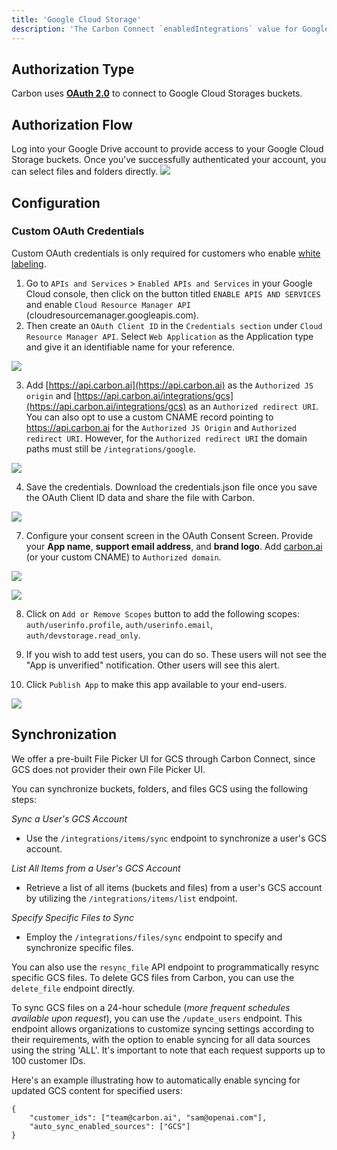 ```yaml
---
title: 'Google Cloud Storage'
description: 'The Carbon Connect `enabledIntegrations` value for Google Cloud Storage is `GOOGLE_CLOUD_STORAGE`.'
---
```


## Authorization Type

Carbon uses **[OAuth 2.0](https://developers.google.com/identity/protocols/oauth2)** to connect to Google Cloud Storages buckets.

## Authorization Flow

Log into your Google Drive account to provide access to your Google Cloud Storage buckets. Once you’ve successfully authenticated your account, you can select files and folders directly.
![](https://i.ibb.co/wQsyjrV/Screen-Shot-2023-08-11-at-2-04-49-PM.png)

## Configuration


### Custom OAuth Credentials

<Warning>Custom OAuth credentials is only required for customers who enable [white labeling](/learn/customize/whitelabel).</Warning>

1. Go to `APIs and Services` > `Enabled APIs and Services` in your Google Cloud console, then click on the button titled `ENABLE APIS AND SERVICES` and enable `Cloud Resource Manager API` (cloudresourcemanager.googleapis.com).
2. Then create an `OAuth Client ID` in the `Credentials section` under `Cloud Resource Manager API`. Select `Web Application` as the Application type and give it an identifiable name for your reference.

![](https://files.readme.io/e7f42e5-image.png)

3. Add [https://api.carbon.ai](https://api.carbon.ai) as the `Authorized JS origin` and [https://api.carbon.ai/integrations/gcs](https://api.carbon.ai/integrations/gcs) as an `Authorized redirect URI`. 
You can also opt to use a custom CNAME record pointing to https://api.carbon.ai for the `Authorized JS Origin` and `Authorized redirect URI`. However, for the `Authorized redirect URI` the domain paths must still be `/integrations/google`.

![](https://files.readme.io/60d16d3-image.png)

4. Save the credentials. Download the credentials.json file once you save the OAuth Client ID data and share the file with Carbon.

![](https://files.readme.io/f265775-image.png)

7. Configure your consent screen in the OAuth Consent Screen. Provide your **App name**, **support email address**, and **brand logo**. Add [carbon.ai](http://carbon.ai/) (or your custom CNAME) to `Authorized domain`.

![](https://files.readme.io/33ebd01-image.png)

![](https://files.readme.io/6d7f247-image.png)

8. Click on `Add or Remove Scopes` button to add the following scopes: `auth/userinfo.profile`, `auth/userinfo.email`, `auth/devstorage.read_only`.

9. If you wish to add test users, you can do so. These users will not see the "App is unverified" notification. Other users will see this alert.
10. Click `Publish App` to make this app available to your end-users.

![](https://files.readme.io/d24c355-image.png)

## Synchronization

<Note>We offer a pre-built File Picker UI for GCS through Carbon Connect, since GCS does not provider their own File Picker UI.</Note>

You can synchronize buckets, folders, and files GCS using the following steps:

_*Sync a User's GCS Account*_
- Use the `/integrations/items/sync` endpoint to synchronize a user's GCS account.

_*List All Items from a User's GCS Account*_
- Retrieve a list of all items (buckets and files) from a user's GCS account by utilizing the `/integrations/items/list` endpoint.

_*Specify Specific Files to Sync*_
- Employ the `/integrations/files/sync` endpoint to specify and synchronize specific files.

You can also use the `resync_file` API endpoint to programmatically resync specific GCS files. To delete GCS files from Carbon, you can use the `delete_file` endpoint directly.

To sync GCS files on a 24-hour schedule (_more frequent schedules available upon request_), you can use the `/update_users` endpoint. This endpoint allows organizations to customize syncing settings according to their requirements, with the option to enable syncing for all data sources using the string 'ALL'. It's important to note that each request supports up to 100 customer IDs.

Here's an example illustrating how to automatically enable syncing for updated GCS content for specified users:

```
{
    "customer_ids": ["team@carbon.ai", "sam@openai.com"],
    "auto_sync_enabled_sources": ["GCS"]
} 